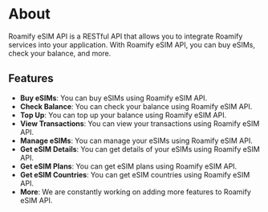 
<NextSeo description="What is Roamify eSIM API?" title="Roamify API - About" />

# About

Roamify eSIM API is a RESTful API that allows you to integrate Roamify services into your application. With Roamify eSIM API, you can buy eSIMs, check your balance, and more.

## Features

- **Buy eSIMs**: You can buy eSIMs using Roamify eSIM API.
- **Check Balance**: You can check your balance using Roamify eSIM API.
- **Top Up**: You can top up your balance using Roamify eSIM API.
- **View Transactions**: You can view your transactions using Roamify eSIM API.
- **Manage eSIMs**: You can manage your eSIMs using Roamify eSIM API.
- **Get eSIM Details**: You can get details of your eSIMs using Roamify eSIM API.
- **Get eSIM Plans**: You can get eSIM plans using Roamify eSIM API.
- **Get eSIM Countries**: You can get eSIM countries using Roamify eSIM API.
- **More**: We are constantly working on adding more features to Roamify eSIM API.

